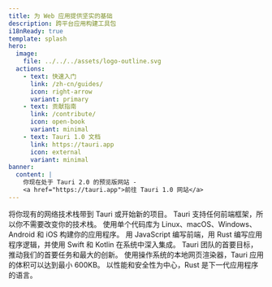 ```yaml
---
title: 为 Web 应用提供坚实的基础
description: 跨平台应用构建工具包
i18nReady: true
template: splash
hero:
  image:
    file: ../../../assets/logo-outline.svg
  actions:
    - text: 快速入门
      link: /zh-cn/guides/
      icon: right-arrow
      variant: primary
    - text: 贡献指南
      link: /contribute/
      icon: open-book
      variant: minimal
    - text: Tauri 1.0 文档
      link: https://tauri.app
      icon: external
      variant: minimal
banner:
  content: |
    你现在处于 Tauri 2.0 的预览版网站 -
    <a href="https://tauri.app">前往 Tauri 1.0 网站</a>
---
```



<div class="hero-bg">
	<div class="bg-logo"></div>
	<div class="bg-grad"></div>
	<div class="bg-grad-red"></div>
</div>

<CardGrid stagger>
	<Card title="独立于前端" icon="rocket">
		将你现有的网络技术栈带到 Tauri 或开始新的项目。 Tauri
		支持任何前端框架，所以你不需要改变你的技术栈。
	</Card>
	<Card title="跨平台" icon="rocket">
		使用单个代码库为 Linux、macOS、Windows、Android 和 iOS 构建你的应用程序。
	</Card>
	<Card title="进程间通讯" icon="rocket">
		用 JavaScript 编写前端，用 Rust 编写应用程序逻辑，并使用 Swift 和 Kotlin
		在系统中深入集成。
	</Card>
	<Card title="高安全性" icon="rocket">
		Tauri 团队的首要目标，推动我们的首要任务和最大的创新。
	</Card>
	<Card title="最小化体积" icon="rocket">
		使用操作系统的本地网页渲染器，Tauri 应用的体积可以达到最小 600KB。
	</Card>
	<Card title="由 Rust 驱动" icon="rocket">
		以性能和安全性为中心，Rust 是下一代应用程序的语言。
	</Card>
</CardGrid>
